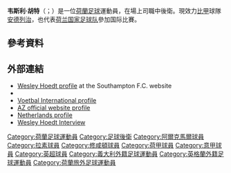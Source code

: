 {{noteTA
|G1=Football
|G2=uefa
|G3=EPL
|G4=laliga
|1=zh-hans:胡特; zh-hk:赫特;
}}
{{Unreferenced |time=2021-08-16}}
{{Infobox football biography
| name        = 韦斯利·胡特<br />Wesley Hoedt
| image       = Wesley Hoedt 2017-08-22 1.jpg
| image_size  = 200
| caption     = 2017年，效力于[[南安普顿足球俱乐部|南安普顿]]时的赫特
| birth_date  = {{birth date and age|1994|3|6|df=yes}}
| birth_place = {{NED}}[[阿尔克马尔|阿尔克马尔]]
| height      = {{height|m=1.92}}
| position    = [[中堅|中堅]]
| currentclub = [[皇家安德列治體育會|安德列治]] 
| clubnumber  = 4
| youthyears1 = {{0|0000}}–2005
| youthclubs1 = [[HVV_Hollandia|HVV Hollandia]]
| youthyears2 = 2005–2013
| youthclubs2 = [[AZ_(足球會)|阿尔克马尔]]
| years1 = 2013–2015 | caps1 = 26 | goals1 = 2 | clubs1 = [[AZ_(足球會)|阿尔克马尔]]
| years2 = 2015–2017     | caps2 = 48 | goals2 = 2  | clubs2 = [[拉素體育會|拉素]]
| years3 = 2017–2021     | caps3 = 41 | goals3 = 0  | clubs3 = [[南安普顿足球俱乐部|南安普顿]]
| years4 = 2019      | caps4 = 10 | goals4 = 0 | clubs4 = → [[皇家維戈塞爾塔俱樂部|塞爾塔]]（外借）
| years5 = 2019-2020 | caps5 = 21 | goals5 = 0 | clubs5 = → [[皇家安特衛普足球俱樂部|安特衛普]]（外借）
| years6 = 2020–2021     | clubs6 = → [[拉素體育會|拉素]]（外借）| caps6 = 17 | goals6 = 0
| years7 = 2021–     | clubs7 = [[皇家安德列治體育會|安德列治]] | caps7 = 0 | goals7 = 0
| nationalyears1 = 2008–2009
| nationalteam1  = 荷蘭U15
| nationalcaps1  = 4
| nationalgoals1 = 0
| nationalyears2 = 2013–2014
| nationalteam2  = [[荷蘭20歲以下國家足球隊|荷蘭U20]]
| nationalcaps2  = 6
| nationalgoals2 = 0
| nationalyears3 = 2015–2016
| nationalteam3  = [[荷蘭21歲以下國家足球隊|荷蘭U21]]
| nationalcaps3  = 4
| nationalgoals3 = 0
| nationalyears4 = 2017–
| nationalteam4  = [[荷蘭國家足球隊|荷蘭]]
| nationalcaps4  = 6
| nationalgoals4 = 0
| club-update = 2021年5月2日
| nationalteam-update = 2019年8月13日
}}

'''韦斯利·胡特'''（{{lang-nl|Wesley Hoedt}}；{{bd|1994年|3月6日}}）是一位[[荷蘭|荷蘭]][[足球|足球]]運動員，在場上司職中後衛。現效力[[比甲|比甲]]球隊[[皇家安德列治體育會|安德列治]]，也代表[[荷兰国家足球队|荷兰国家足球队]]參加国际比賽。

==參考資料== 
{{reflist}}

==外部連結==
{{commons category}}
*[https://southamptonfc.com/first-team/wesley-hoedt Wesley Hoedt profile] at the Southampton F.C. website
*{{soccerbase}}
*[http://www.vi.nl/spelers/carriere/wesley-hoedt.htm Voetbal International profile] {{in lang|nl}}
*[https://web.archive.org/web/20140718053114/http://www.az.nl/teams/speler/spelerid/44815/wesley-hoedt AZ official website profile] {{in lang|nl}}
*[https://web.archive.org/web/20150119183735/http://www.onsoranje.nl/team-statistieken/teams/speler/19/53e33826-23dd2289-713055 Netherlands profile]
* [https://www.southamptonfc.com/news/2018-11-12/programme-feature-interview-wesley-hoedt-nov-2018 Wesley Hoedt Interview]

{{DEFAULTSORT:Hoedt, Wesley}}
[[Category:荷蘭足球運動員|Category:荷蘭足球運動員]]
[[Category:足球後衛|Category:足球後衛]]
[[Category:阿爾克馬爾球員|Category:阿爾克馬爾球員]]
[[Category:拉素球員|Category:拉素球員]]
[[Category:修咸頓球員|Category:修咸頓球員]]
[[Category:荷甲球員|Category:荷甲球員]]
[[Category:意甲球員|Category:意甲球員]]
[[Category:英超球員|Category:英超球員]]
[[Category:義大利外籍足球運動員|Category:義大利外籍足球運動員]]
[[Category:英格蘭外籍足球運動員|Category:英格蘭外籍足球運動員]]
[[Category:荷蘭旅外足球運動員|Category:荷蘭旅外足球運動員]]